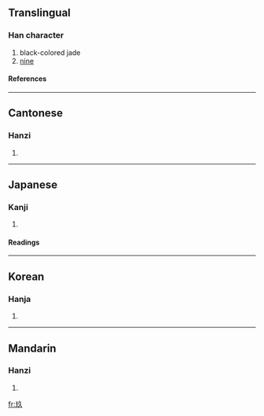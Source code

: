 {{see|九}}

==Translingual==
===Han character===
{{Han char|rn=96|rad=玉|as=03|sn=7|four=1718<sub>0</sub>|canj=一土弓人 (MGNO)}}
# black-colored jade
# [[nine]]
====References====
{{Han ref|kx=0727.220|dkj=20846|dj=1139.170|hdz=21102.100|uh=7396|ud=29590|bh=A868|bd=43112}}

----
==Cantonese==
===Hanzi===
{{yue-hanzi|jyut=|y=gau2}}
# {{defn|Cantonese}}

----
==Japanese==
===Kanji===
{{ja-kanji|grade=|rs=玉03}}
# {{defn|Japanese}} 
====Readings====
{{ja-readings|on=[[きゅう]] (kyū), [[く]] (ku)|kun=}}

----
==Korean==
===Hanja===
{{ko-hanja|hangeul=구|eumhun=|rv=gu|mr=ku|y=kwu}}
# {{defn|Korean}}

----
==Mandarin==
===Hanzi===
{{cmn-hanzi|pin=[[jiǔ]] ([[jiu3]])|wg=chiu<sup>3</sup>}}
# {{defn|Mandarin}}

[[fr:玖]]